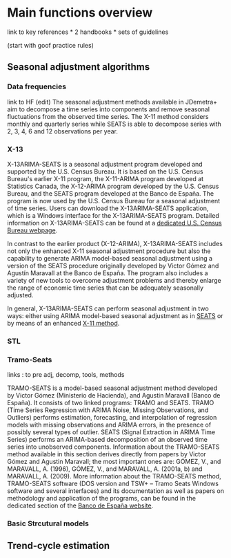 # Main functions overview 


link to key references 
* 2 handbooks
* sets of guidelines

(start with goof practice rules)



## Seasonal adjustment algorithms 

### Data frequencies 
link to HF
(edit)
The seasonal adjustment methods available in JDemetra+ aim to decompose
a time series into components and remove seasonal fluctuations from the
observed time series. The X-11 method considers monthly and quarterly
series while SEATS is able to decompose series with 2, 3, 4, 6 and 12
observations per year.

### X-13

X-13ARIMA-SEATS is a seasonal adjustment program developed and supported
by the U.S. Census Bureau. It is based on the U.S. Census Bureau\'s
earlier X-11 program, the X-11-ARIMA program developed at Statistics
Canada, the X-12-ARIMA program developed by the U.S. Census Bureau, and
the SEATS program developed at the Banco de España. The program is now
used by the U.S. Census Bureau for a seasonal adjustment of time series.
Users can download the X-13ARIMA-SEATS application, which is a Windows
interface for the X-13ARIMA-SEATS program. Detailed information on
X-13ARIMA-SEATS can be found at a <a href="https://www.census.gov/srd/www/winx13//" target="_blank">dedicated U.S. Census Bureau webpage</a>.

In contrast to the earlier product (X-12-ARIMA), X-13ARIMA-SEATS
includes not only the enhanced X-11 seasonal adjustment procedure but
also the capability to generate ARIMA model-based seasonal adjustment
using a version of the SEATS procedure originally developed by Victor
Gómez and Agustín Maravall at the Banco de España. The program also
includes a variety of new tools to overcome adjustment problems and
thereby enlarge the range of economic time series that can be adequately
seasonally adjusted.

In general, X-13ARIMA-SEATS can perform seasonal adjustment in two ways:
either using ARIMA model-based seasonal adjustment as in [SEATS](../theory/SA_SEATS.html) or by
means of an enhanced [X-11 method](../theory/SA_X11.html).


### STL

### Tramo-Seats
links : to pre adj, decomp, tools, methods

TRAMO-SEATS is a model-based seasonal adjustment method developed by
Victor Gómez (Ministerio de Hacienda), and Agustin Maravall (Banco de
España). It consists of two linked programs: TRAMO and SEATS. TRAMO
(Time Series Regression with ARIMA Noise, Missing Observations, and
Outliers) performs estimation, forecasting, and interpolation of
regression models with missing observations and ARIMA errors, in the
presence of possibly several types of outlier. SEATS (Signal
Extraction in ARIMA Time Series) performs an ARIMA-based decomposition
of an observed time series into unobserved components. Information about
the TRAMO-SEATS method available in this section derives directly from
papers by Victor Gómez and Agustin Maravall; the most important ones
are: GÓMEZ, V., and MARAVALL, A. (1996), GÓMEZ, V., and MARAVALL, A.
(2001a, b) and MARAVALL, A. (2009). More information about the
TRAMO-SEATS method, TRAMO-SEATS software (DOS version and TSW+ -- Tramo
Seats Windows software and several interfaces) and its documentation as
well as papers on methodology and application of the programs, can be
found in the dedicated section of the 
<a href="https://www.bde.es/bde/en/secciones/servicios/Profesionales/Programas_estadi/Programas_estad_d9fa7f3710fd821.html" target="_blank">Banco de España website</a>.


### Basic Strcutural models 

## Trend-cycle estimation 
